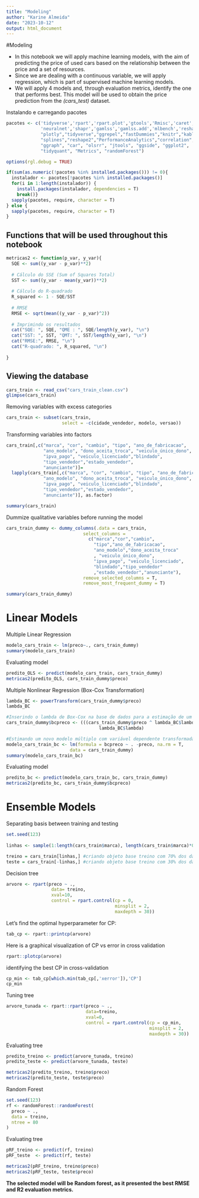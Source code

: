 ```yaml
---
title: "Modeling"
author: "Karine Almeida"
date: "2023-10-12"
output: html_document
---
```


#Modeling

- In this notebook we will apply machine learning models, with the aim of predicting the price of used cars based on the relationship between the price and a set of resources.  
- Since we are dealing with a continuous variable, we will apply regression, which is part of supervised machine learning models.  
- We will apply 4 models and, through evaluation metrics, identify the one that performs best. This model will be used to obtain the price prediction from the *(cars_test)* dataset.  

Instalando e carregando pacotes  
```r
pacotes <- c('tidyverse','rpart','rpart.plot','gtools','Rmisc','caret',
             'neuralnet','shapr','gamlss','gamlss.add','mlbench','reshape',
             "plotly","tidyverse","ggrepel","fastDummies","knitr","kableExtra",
             "splines","reshape2","PerformanceAnalytics","correlation","see",
             "ggraph", "car", "olsrr", "jtools", "ggside", "ggplot2", 
             "tidyquant", "Metrics", "randomForest")

options(rgl.debug = TRUE)

if(sum(as.numeric(!pacotes %in% installed.packages())) != 0){
  instalador <- pacotes[!pacotes %in% installed.packages()]
  for(i in 1:length(instalador)) {
    install.packages(instalador, dependencies = T)
    break()}
  sapply(pacotes, require, character = T) 
} else {
  sapply(pacotes, require, character = T) 
}
```

## Functions that will be used throughout this notebook
```r
metricas2 <- function(p_var, y_var){
  SQE <- sum((y_var - p_var)**2)
  
  # Cálculo do SSE (Sum of Squares Total)
  SST <- sum((y_var - mean(y_var))**2)
  
  # Cálculo do R-quadrado
  R_squared <- 1 - SQE/SST
  
  # RMSE
  RMSE <- sqrt(mean((y_var - p_var)^2))
  
  # Imprimindo os resultados
  cat("SQE: ", SQE, "QME : ", SQE/length(y_var), "\n")
  cat("SST: ", SST, "QMT: ", SST/length(y_var), "\n")
  cat("RMSE:", RMSE, "\n")
  cat("R-quadrado: ", R_squared, "\n")
  
}
```
## Viewing the database   
```r
cars_train <- read_csv("cars_train_clean.csv")
glimpse(cars_train)
``` 

Removing variables with excess categories
```r
cars_train <- subset(cars_train, 
                     select = -c(cidade_vendedor, modelo, versao))
```

Transforming variables into factors
```r
cars_train[,c("marca", "cor", "cambio", "tipo", "ano_de_fabricacao",
              "ano_modelo", "dono_aceita_troca", "veiculo_único_dono",
              "ipva_pago", "veiculo_licenciado","blindado",
              "tipo_vendedor","estado_vendedor", 
              "anunciante")]= 
  lapply(cars_train[,c("marca", "cor", "cambio", "tipo", "ano_de_fabricacao",
              "ano_modelo", "dono_aceita_troca", "veiculo_único_dono",
              "ipva_pago", "veiculo_licenciado","blindado",
              "tipo_vendedor","estado_vendedor", 
              "anunciante")], as.factor)

summary(cars_train)
```

Dummize qualitative variables before running the model 
```r
cars_train_dummy <- dummy_columns(.data = cars_train,
                             select_columns = 
                               c("marca","cor","cambio",
                                 "tipo","ano_de_fabricacao",
                                 "ano_modelo","dono_aceita_troca"
                                 , "veiculo_único_dono",
                                 "ipva_pago", "veiculo_licenciado",
                                 "blindado","tipo_vendedor"
                                 ,"estado_vendedor","anunciante"),
                             remove_selected_columns = T,
                             remove_most_frequent_dummy = T)

summary(cars_train_dummy)
```

# Linear Models
Multiple Linear Regression
```r
modelo_cars_train <- lm(preco~., cars_train_dummy)
summary(modelo_cars_train)
```
  
Evaluating model
```r
predito_OLS <- predict(modelo_cars_train, cars_train_dummy)
metricas2(predito_OLS, cars_train_dummy$preco)
```
  
Multiple Nonlinear Regression (Box-Cox Transformation)
```r
lambda_BC <- powerTransform(cars_train_dummy$preco)
lambda_BC

#Inserindo o lambda de Box-Cox na base de dados para a estimação de um novo modelo
cars_train_dummy$bcpreco <- (((cars_train_dummy$preco ^ lambda_BC$lambda) - 1) / 
                                   lambda_BC$lambda)

#Estimando um novo modelo múltiplo com variável dependente transformada por Box-Cox 
modelo_cars_train_bc <- lm(formula = bcpreco ~ . -preco, na.rm = T,
                        data = cars_train_dummy)
summary(modelo_cars_train_bc)
```
    
Evaluating model  
```r
predito_bc <- predict(modelo_cars_train_bc, cars_train_dummy)
metricas2(predito_bc, cars_train_dummy$bcpreco)
```
  
# Ensemble Models
Separating basis between training and testing
```r
set.seed(123)
 
linhas <- sample(1:length(cars_train$marca), length(cars_train$marca)*0.7)

treino = cars_train[linhas,] #criando objeto base treino com 70% dos dados
teste = cars_train[-linhas,] #criando objeto base treino com 30% dos dados
```
  
Decision tree
```r
arvore <- rpart(preco ~ .,
                 data= treino,
                 xval=10,
                 control = rpart.control(cp = 0, 
                                         minsplit = 2,
                                         maxdepth = 30))
```
  
Let's find the optimal hyperparameter for CP:
```r
tab_cp <- rpart::printcp(arvore)
```
  
Here is a graphical visualization of CP vs error in cross validation
```r
rpart::plotcp(arvore)
```
  
identifying the best CP in cross-validation   
```r
cp_min <- tab_cp[which.min(tab_cp[,'xerror']),'CP']
cp_min
```
   
Tuning tree  
```r
arvore_tunada <- rpart::rpart(preco ~ .,
                              data=treino,
                              xval=0,
                              control = rpart.control(cp = cp_min, 
                                                      minsplit = 2,
                                                      maxdepth = 30))
```
  
Evaluating tree  
```r
predito_treino <- predict(arvore_tunada, treino)
predito_teste <- predict(arvore_tunada, teste)

metricas2(predito_treino, treino$preco)
metricas2(predito_teste, teste$preco)
```
  
Random Forest  
```r
set.seed(123)
rf <- randomForest::randomForest(
  preco ~ .,
  data = treino,
  ntree = 80
)
```
  
Evaluating tree
```r
pRF_treino <- predict(rf, treino)
pRF_teste  <- predict(rf, teste)

metricas2(pRF_treino, treino$preco)
metricas2(pRF_teste, teste$preco)
```
  
**The selected model will be Random forest, as it presented the best RMSE and R2 evaluation metrics.** 

